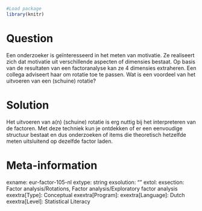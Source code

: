 ```r
#Load package
library(knitr)
```


Question
========
Een onderzoeker is geïnteresseerd in het meten van motivatie. Ze realiseert zich dat motivatie uit verschillende aspecten of dimensies bestaat. Op basis van de resultaten van een factoranalyse kan ze 4 dimensies extraheren. Een collega adviseert haar om rotatie toe te passen. Wat is een voordeel van het uitvoeren van een (schuine) rotatie?


Solution
========
Het uitvoeren van a(n) (schuine) rotatie is erg nuttig bij het interpreteren van de factoren. Met deze techniek kun je ontdekken of er een eenvoudige structuur bestaat en dus onderzoeken of items die theoretisch hetzelfde meten uitsluitend op dezelfde factor laden.

Meta-information
================
exname: eur-factor-105-nl
extype: string
exsolution: ""
extol: 
exsection: Factor analysis/Rotations, Factor analysis/Exploratory factor analysis
exextra[Type]: Conceptual
exextra[Program]: 
exextra[Language]: Dutch
exextra[Level]: Statistical Literacy
